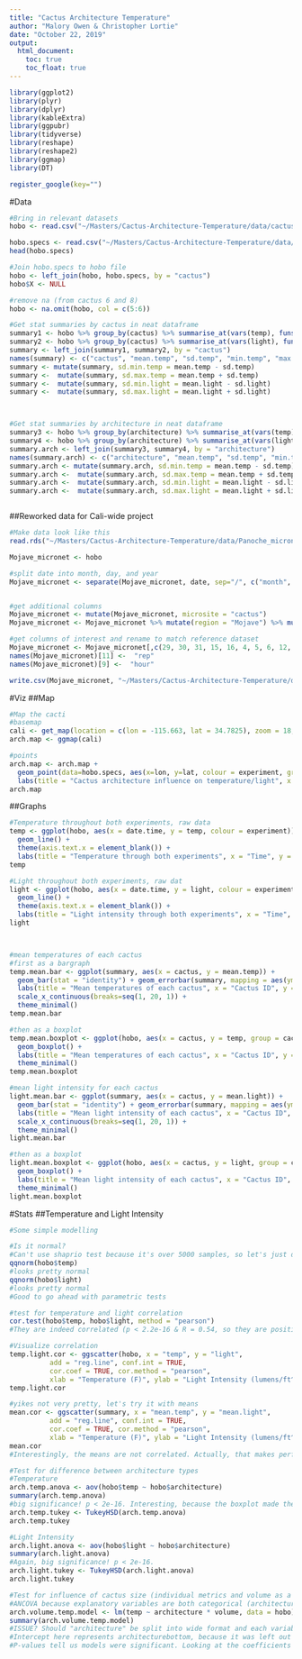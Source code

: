 ```yaml
---
title: "Cactus Architecture Temperature"
author: "Malory Owen & Christopher Lortie"
date: "October 22, 2019"
output:
  html_document:
    toc: true
    toc_float: true
---
```

```r
library(ggplot2)
library(plyr)
library(dplyr)
library(kableExtra)
library(ggpubr)
library(tidyverse)
library(reshape)
library(reshape2)
library(ggmap)
library(DT)

register_google(key="")
```



#Data
```r
#Bring in relevant datasets
hobo <- read.csv("~/Masters/Cactus-Architecture-Temperature/data/cactus_architecture_temperature.csv")

hobo.specs <- read.csv("~/Masters/Cactus-Architecture-Temperature/data/pendant_specs.csv")
head(hobo.specs)

#Join hobo.specs to hobo file
hobo <- left_join(hobo, hobo.specs, by = "cactus")
hobo$X <- NULL

#remove na (from cactus 6 and 8)
hobo <- na.omit(hobo, col = c(5:6))

#Get stat summaries by cactus in neat dataframe
summary1 <- hobo %>% group_by(cactus) %>% summarise_at(vars(temp), funs(mean, sd, min, max))
summary2 <- hobo %>% group_by(cactus) %>% summarise_at(vars(light), funs(mean, sd, min, max))
summary <- left_join(summary1, summary2, by = "cactus")
names(summary) <- c("cactus", "mean.temp", "sd.temp", "min.temp", "max.temp", "mean.light", "sd.light", "min.light", "max.light")
summary <- mutate(summary, sd.min.temp = mean.temp - sd.temp) 
summary <-  mutate(summary, sd.max.temp = mean.temp + sd.temp)
summary <-  mutate(summary, sd.min.light = mean.light - sd.light)
summary <-  mutate(summary, sd.max.light = mean.light + sd.light)



#Get stat summaries by architecture in neat dataframe
summary3 <- hobo %>% group_by(architecture) %>% summarise_at(vars(temp), funs(mean, sd, min, max))
summary4 <- hobo %>% group_by(architecture) %>% summarise_at(vars(light), funs(mean, sd, min, max))
summary.arch <- left_join(summary3, summary4, by = "architecture")
names(summary.arch) <- c("architecture", "mean.temp", "sd.temp", "min.temp", "max.temp", "mean.light", "sd.light", "min.light", "max.light")
summary.arch <- mutate(summary.arch, sd.min.temp = mean.temp - sd.temp) 
summary.arch <-  mutate(summary.arch, sd.max.temp = mean.temp + sd.temp)
summary.arch <-  mutate(summary.arch, sd.min.light = mean.light - sd.light)
summary.arch <-  mutate(summary.arch, sd.max.light = mean.light + sd.light)



```

##Reworked data for Cali-wide project
```r
#Make data look like this
read.rds("~/Masters/Cactus-Architecture-Temperature/data/Panoche_micronet.rds")

Mojave_micronet <- hobo

#split date into month, day, and year
Mojave_micronet <- separate(Mojave_micronet, date, sep="/", c("month", "day", "year"))


#get additional columns 
Mojave_micronet <- mutate(Mojave_micronet, microsite = "cactus")
Mojave_micronet <- Mojave_micronet %>% mutate(region = "Mojave") %>% mutate(site = "Sunset") %>% mutate(sensor = "hobo") 

#get columns of interest and rename to match reference dataset
Mojave_micronet <- Mojave_micronet[,c(29, 30, 31, 15, 16, 4, 5, 6, 12, 28, 10, 8, 9)]
names(Mojave_micronet)[11] <-  "rep"
names(Mojave_micronet)[9] <-  "hour"

write.csv(Mojave_micronet, "~/Masters/Cactus-Architecture-Temperature/data/Mojave_micronet.csv", row.names=FALSE)

```


#Viz
##Map
```r
#Map the cacti
#basemap
cali <- get_map(location = c(lon = -115.663, lat = 34.7825), zoom = 18, color="bw")
arch.map <- ggmap(cali)

#points
arch.map <- arch.map +
  geom_point(data=hobo.specs, aes(x=lon, y=lat, colour = experiment, group = experiment), alpha = 3/10, size =4) +
  labs(title = "Cactus architecture influence on temperature/light", x = "longitude", y = "latitude", color = "experiment") 
arch.map

```

##Graphs
```r
#Temperature throughout both experiments, raw data
temp <- ggplot(hobo, aes(x = date.time, y = temp, colour = experiment)) +
  geom_line() +
  theme(axis.text.x = element_blank()) +
  labs(title = "Temperature through both experiments", x = "Time", y = "Tempearture (F)", color = "Experiment")
temp 

#Light throughout both experiments, raw dat
light <- ggplot(hobo, aes(x = date.time, y = light, colour = experiment)) +
  geom_line() +
  theme(axis.text.x = element_blank()) +
  labs(title = "Light intensity through both experiments", x = "Time", y = "Light (Lumens/ft^2)", color = "Experiment")
light



#mean temperatures of each cactus
#first as a bargraph
temp.mean.bar <- ggplot(summary, aes(x = cactus, y = mean.temp)) +
  geom_bar(stat = "identity") + geom_errorbar(summary, mapping = aes(ymin = sd.min.temp, ymax = sd.max.temp)) +
  labs(title = "Mean temperatures of each cactus", x = "Cactus ID", y = "Mean Temperature (F)") +
  scale_x_continuous(breaks=seq(1, 20, 1)) +
  theme_minimal()
temp.mean.bar

#then as a boxplot
temp.mean.boxplot <- ggplot(hobo, aes(x = cactus, y = temp, group = cactus)) +
  geom_boxplot() +
  labs(title = "Mean temperatures of each cactus", x = "Cactus ID", y = "Mean temperature (F)") +
  theme_minimal()
temp.mean.boxplot

#mean light intensity for each cactus
light.mean.bar <- ggplot(summary, aes(x = cactus, y = mean.light)) +
  geom_bar(stat = "identity") + geom_errorbar(summary, mapping = aes(ymin = sd.min.temp, ymax = sd.max.temp)) + 
  labs(title = "Mean light intensity of each cactus", x = "Cactus ID", y = "Mean Light Intensity (Lumns/ft^2)") + 
  scale_x_continuous(breaks=seq(1, 20, 1)) +
  theme_minimal()
light.mean.bar

#then as a boxplot
light.mean.boxplot <- ggplot(hobo, aes(x = cactus, y = light, group = cactus)) +
  geom_boxplot() +
  labs(title = "Mean light intensity of each cactus", x = "Cactus ID", y = "Mean temperature (F)") +
  theme_minimal()
light.mean.boxplot

```

#Stats
##Temperature and Light Intensity
```r
#Some simple modelling

#Is it normal? 
#Can't use shaprio test because it's over 5000 samples, so let's just do some normal q-q plots
qqnorm(hobo$temp)
#looks pretty normal
qqnorm(hobo$light)
#looks pretty normal
#Good to go ahead with parametric tests

#test for temperature and light correlation
cor.test(hobo$temp, hobo$light, method = "pearson")
#They are indeed correlated (p < 2.2e-16 & R = 0.54, so they are positively correlated)

#Visualize correlation
temp.light.cor <- ggscatter(hobo, x = "temp", y = "light", 
          add = "reg.line", conf.int = TRUE, 
          cor.coef = TRUE, cor.method = "pearson",
          xlab = "Temperature (F)", ylab = "Light Intensity (lumens/ft^2")
temp.light.cor

#yikes not very pretty, let's try it with means
mean.cor <- ggscatter(summary, x = "mean.temp", y = "mean.light", 
          add = "reg.line", conf.int = TRUE, 
          cor.coef = TRUE, cor.method = "pearson",
          xlab = "Temperature (F)", ylab = "Light Intensity (lumens/ft^2")
mean.cor
#Interestingly, the means are not correlated. Actually, that makes perfect sense...

#Test for difference between architecture types
#Temperature
arch.temp.anova <- aov(hobo$temp ~ hobo$architecture)
summary(arch.temp.anova)
#big significance! p < 2e-16. Interesting, because the boxplot made them look not very different
arch.temp.tukey <- TukeyHSD(arch.temp.anova)
arch.temp.tukey

#Light Intensity
arch.light.anova <- aov(hobo$light ~ hobo$architecture)
summary(arch.light.anova)
#Again, big significance! p < 2e-16. 
arch.light.tukey <- TukeyHSD(arch.light.anova)
arch.light.tukey

#Test for influence of cactus size (individual metrics and volume as a whole) on temperature for each architecture type
#ANCOVA because explanatory variables are both categorical (architecture type) and continuous (size)
arch.volume.temp.model <- lm(temp ~ architecture * volume, data = hobo)
summary(arch.volume.temp.model)
#ISSUE? Should "architecture" be split into wide format and each variable (top, middle and bottom) be treated as an indivdiual covariate?
#Intercept here represents architecturebottom, because it was left out as the reference variable?
#P-values tell us models were significant. Looking at the coefficients estimates, it appears that the middle is about 6 degree cooler than the bottom, and the top is about 5 degree cooler. But when you consider volume of the cactus as an influencing factor (:) then the middle is only 1 degree cooler than the bottom (but this model was not significant so ignore it), and the top is 8 degrees hotter (This makes so much sense!) Bigger cacti provide more shade to the bottom, smaller plants don't!!
```


